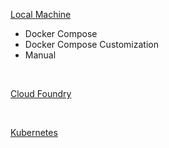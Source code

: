 [Local Machine](https://dataflow.spring.io/docs/installation/local/)
- Docker Compose
- Docker Compose Customization
- Manual

<br/>

[Cloud Foundry](https://dataflow.spring.io/docs/installation/cloudfoundry/)

<br/>

[Kubernetes](https://dataflow.spring.io/docs/installation/kubernetes/)

<br/>
